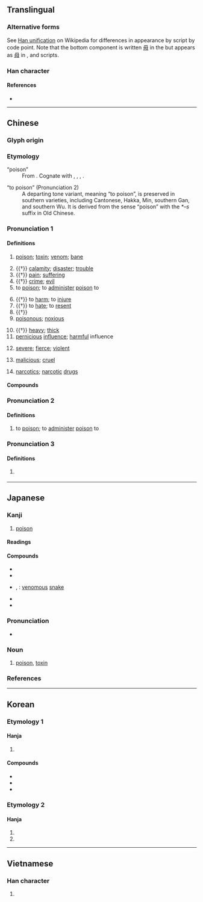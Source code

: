 {{character info}}
==Translingual==
{{CJKV-forms|毒|毒|毒|毒}}

===Alternative forms===
See [[w:Han unification|Han unification]] on Wikipedia for differences in appearance by script by code point. Note that the bottom component is written [[毋]] in the {{w|Kangxi dictionary}} but appears as [[母]] in {{w|simplified Chinese}}, {{w|Hanja|Korean}} and {{w|Chữ Nôm|Vietnamese}} scripts.

===Han character===
{{Han char|rn=80|rad=毋|as=04|sn=8|snc+=9|four=50507|canj=QMWYI|ids=⿱龶母(GKV),⿱龶毋(HTJ)}} <!-- Note: Mistaken form in T1-5175, Unicode CJK Unified Ideographs -->

====References====
* {{Han ref|kx=0589.060|dkj=16730|dj=0981.080|hdz=42382.050|uh=6BD2|ud=27602|bh=AC72|bd=44146}}

----

==Chinese==

===Glyph origin===
{{Han etym}}

===Etymology===
; “poison”
: From {{inh|zh|sit-pro|*duk ~ tuk||poison; to poison}}. Cognate with {{cog|bo|དུག||poison; toxin}}, {{m|bo|གདུག}}, {{m|bo|གདུག་པ||vicious; evil; poisonous}}, {{cog|my|တောက်||to suffer from toxicity; to be ill; to be poisonous}}.

; “to poison” (Pronunciation 2)
: A departing tone variant, meaning “to poison”, is preserved in southern varieties, including Cantonese, Hakka, Min, southern Gan, and southern Wu. It is derived from the sense “poison” with the ''*–s'' suffix in Old Chinese.

===Pronunciation 1===
{{zh-forms|alt=𡴛,𡹆,𥲮,𦸕,𧉉}}
{{zh-pron
|m=dú
|c=duk6,duk1
|c_note=duk1 - only used in the phonetic transcription {{zh-l|*身毒|India}}
|c-t=uuk5
|g=tuh7
|h=pfs=thu̍k;gd=tug6
|j=dueh5
|mb=dù/tū
|mb_note=dù - literary; tū - vernacular
|md=dŭk/dĕ̤k
|md_note=dŭk - literary; dĕ̤k - vernacular
|mn=ml,jj,tw:to̍k/ml,jj,tw:ta̍k
|mn_note=to̍k - literary; ta̍k - vernacular
|mn-t=dag8
|w=5doq
|x=dou6
|mc=y
|oc=1,y
|mna=Taiwanese-The_Consonant_t.ogg
|cat=n,v
}}

====Definitions====
{{zh-hanzi}}

# [[poison]]; [[toxin]]; [[venom]]; [[bane]]
#: {{zh-x|有毒|poisonous}}
# {{†}} [[calamity]]; [[disaster]]; [[trouble]]
# {{†}} [[pain]]; [[suffering]]
# {{†}} [[crime]]; [[evil]]
# to [[poison]]; to [[administer]] [[poison]] to
#: {{zh-x|毒死 蟑螂|to kill cockroaches with poison}}
# {{†}} to [[harm]]; to [[injure]]
# {{†}} to [[hate]]; to [[resent]]
# {{†}} {{zh-alt-form|督|to [[manage]]; to [[govern]]}}
# [[poisonous]]; [[noxious]]
#: {{zh-x|毒蛇|venomous snake}}
#: {{zh-x|毒氣|poisonous gas}}
# {{†}} [[heavy]]; [[thick]]
# [[pernicious]] [[influence]]; [[harmful]] influence
#: {{zh-x|餘毒|residual poison}}
# [[severe]]; [[fierce]]; [[violent]]
#: {{zh-x|外面 的 太陽 很 毒。|The sun outside is very fierce.}}
# [[malicious]]; [[cruel]]
#: {{zh-x|他 的 心腸 真 毒！|How cruel is he!}}
# [[narcotics]]; [[narcotic]] [[drug]]s
#: {{zh-x|吸毒|to take drugs (of illicit or recreational nature)}}
#: {{zh-x|販毒|to traffic in narcotics}}

====Compounds====
{{zh-der|嗎啡中毒|屠毒筆墨|悔毒之歎|刮毒|厚味臘毒|命毒|怨毒|劇毒|惡毒|刮骨去毒|宴安鴆毒|亭毒|中毒|五毒|以毒攻毒|天然毒素|反毒|倒馬毒|三毒|哏毒|尿毒症|刻毒|大麻中毒|工業中毒|內毒|厭毒|下毒手|不毒不發|外毒素|刮骨療毒|奸毒|吸毒|丹毒|內毒素|人莫予毒|便毒|下毒|毒謀|毒辣|毒打|毒蟲|毒刺|毒氣|眼毒|狼毒|時毒|毒草|毒梟|毒咬|消毒藥|病毒|毒殺|氰中毒|消毒劑|毒卉|毒烈|汞中毒|毒性|括毒|楚毒|煙毒|毒手|狼猛蜂毒|毒砂|毒藥|有毒植物|氯氣中毒|票房毒藥|服毒|梅毒|毒霧|毒手尊拳|毒蛇猛獸|毒牙|消毒|毒癮|百毒不侵|瓦斯中毒|毒物|毒化|狠毒|無名腫毒|毒箭|流毒|熱毒|毒計|煤毒|毒蛇|毒酒|毒瘴|漆毒疹|掃毒|燕安鴆毒|溴中毒|毒瘤|毒刑|毒素|水中毒|毒腺|毒語|毒餌|毒藥苦口|毒花花|毒瓦斯|毒液|毒日頭|毒招|毒害|毒品|毒劑|抗毒血清|歹毒|毒龍|抗毒素|戒毒|拒毒|莫余毒也|腺病毒|解毒劑|蠱毒|陰毒|鹼中毒|販毒|類毒素|芥子毒氣|鉛中毒|解毒|胎裡毒|莫予毒也|肉毒桿菌|防毒|餘毒|蜂蠆有毒|黃麴毒素|金屬中毒|膿毒病|鴆毒|高溫消毒|腊毒|酵素毒|胎毒|食物中毒|緝毒|貝毒|防毒面具|鎘中毒|赤口毒舌|酒精中毒|酸中毒|藥物中毒|酖毒|電腦病毒|身毒|荼毒生靈|荼毒|遺毒|無毒|毒氣室|㐖毒}}

===Pronunciation 2===
{{zh-forms|alt=杜-Cantonese,餖-Hakka,透-Min Dong}}
{{zh-pron
|c=dou6
|h=pfs=theu;gd=têu4
|mb=tē
|md=táu
|mn=ml,jj,tw:thāu
|oc=2,n
|cat=v
}}

====Definitions====
{{zh-hanzi}}

# {{lb|zh|Cantonese|Hakka|Min|colloquial}} to [[poison]]; to [[administer]] [[poison]] to

===Pronunciation 3===
{{zh-forms}}
{{zh-pron
|m=dài
|c=doi6
}}

====Definitions====
{{zh-hanzi}}

# {{zh-used in|毒冒|dot=,}} {{n-g|which is an}} {{zh-alt-form|玳瑁|nocap=1}}

{{zh-cat|Intermediate}}

----

==Japanese==

===Kanji===
{{ja-kanji|grade=4|rs=毋04}}

# [[poison]]

====Readings====
{{ja-readings
|goon=どく, だい
|kanon=とく, たい
|kun=そこ-なう, わる-い
}}

====Compounds====
{{der-top|Compounds}}
* {{ja-r|丹毒|たんどく}}
* {{ja-r|中毒|ちゅうどく}}
* {{ja-r|毒蛇|どくじゃ}}, {{ja-r|毒蛇|どくへび}}: [[venomous]] [[snake]]
* {{ja-r|消毒|しょうどく}}
* {{ja-r|毒物|どくぶつ}}
{{der-bottom}}

{{ja-kanjitab|どく|yomi=o}}

===Pronunciation===
{{ja-pron|yomi=goon|どく|acc=2|acc_ref=DJR,NHK}}
* {{homophone|ja|退く}}

===Noun===
{{ja-noun|どく}}

# [[poison]], [[toxin]]

===References===
<references/>

----

==Korean==

===Etymology 1===

====Hanja====
{{ko-hanja|독|독}}

# {{hanja form of|독|[[poison]]}}

====Compounds====
* {{ko-l|독약|[[poison]]|毒藥}}
* {{ko-l|해독|[[detoxification]]|解毒}}
* {{ko-l|독사|[[venomous]] [[snake]]|毒蛇}}

===Etymology 2===

====Hanja====
{{ko-hanja|거북|대}}

# {{alt form|ko|玳||{{hanja form of|대|[[turtle]]}}}}
# {{alt form|ko|瑇||{{hanja form of|대|[[turtle]]}}}}

----

==Vietnamese==

===Han character===
{{vi-readings|reading=độc, nọc|rs=毋04}}

# {{rfdef|vi|sort=毋04}}